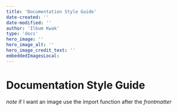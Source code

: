 ```yaml
---
title: 'Documentation Style Guide'
date-created: ''
date-modified: ''
author: 'Ilbum Kwak'
type: 'docs'
hero_image: ''
hero_image_alt: ''
hero_image_credit_text: ''
embeddedImagesLocal:
---
```


# Documentation Style Guide

_note_ if I want an image use the import function after the _frontmatter_

